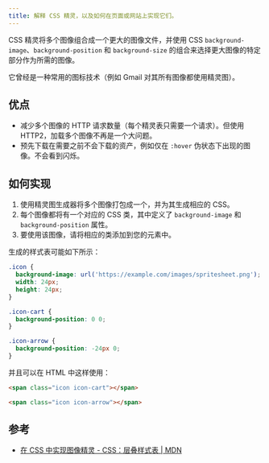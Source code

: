 ```yaml
---
title: 解释 CSS 精灵，以及如何在页面或网站上实现它们。
---
```


CSS 精灵将多个图像组合成一个更大的图像文件，并使用 CSS `background-image`、`background-position` 和 `background-size` 的组合来选择更大图像的特定部分作为所需的图像。

它曾经是一种常用的图标技术（例如 Gmail 对其所有图像都使用精灵图）。

## 优点

* 减少多个图像的 HTTP 请求数量（每个精灵表只需要一个请求）。但使用 HTTP2，加载多个图像不再是一个大问题。
* 预先下载在需要之前不会下载的资产，例如仅在 `:hover` 伪状态下出现的图像。不会看到闪烁。

## 如何实现

1. 使用精灵图生成器将多个图像打包成一个，并为其生成相应的 CSS。
2. 每个图像都将有一个对应的 CSS 类，其中定义了 `background-image` 和 `background-position` 属性。
3. 要使用该图像，请将相应的类添加到您的元素中。

生成的样式表可能如下所示：

```css
.icon {
  background-image: url('https://example.com/images/spritesheet.png');
  width: 24px;
  height: 24px;
}

.icon-cart {
  background-position: 0 0;
}

.icon-arrow {
  background-position: -24px 0;
}
```

并且可以在 HTML 中这样使用：

```html
<span class="icon icon-cart"></span>

<span class="icon icon-arrow"></span>
```

## 参考

* [在 CSS 中实现图像精灵 - CSS：层叠样式表 | MDN](https://developer.mozilla.org/en-US/docs/Web/CSS/CSS_Images/Implementing_image_sprites_in_CSS)
